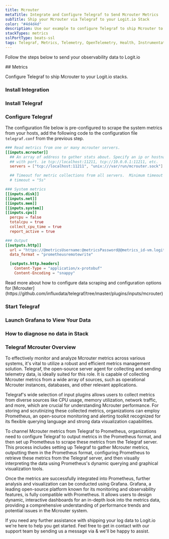 ```yaml
---
title: Mcrouter
metaTitle: Integrate and Configure Telegraf to Send Mcrouter Metrics
subTitle: Ship your Mcrouter via Telegraf to your Logit.io Stack
color: "#4d4d4d"
description: Use our example to configure Telegraf to ship Mcrouter to your Logit.io stacks. Configure Telegraf to send Mcrouter to Logstash or Elastic.
stackTypes: metrics
sslPortType: beats-ssl
tags: Telegraf, Metrics, Telemetry, OpenTelemetry, Health, Instrumentation, mcrouter, Memcached Router, Mcrouter
---
```


Follow the steps below to send your observability data to Logit.io

<Steps>
  ## Metrics

  Configure Telegraf to ship Mcrouter to your Logit.io stacks.
  
  ### Install Integration
  <InstallIntegration/>

  ### Install Telegraf

  <InstallTelegraf />

  ### Configure Telegraf

  The configuration file below is pre-configured to scrape the system metrics from your hosts, add the following code to the configuration file `telegraf.conf` from the previous step.

  ```toml copy filename="telegraf.conf" showLineNumbers /@metricsUsername/ /@metricsPassword/ /@metrics_id/ /@vmAgentPort/
  ### Read metrics from one or many mcrouter servers.
  [[inputs.mcrouter]]
    ## An array of address to gather stats about. Specify an ip or hostname
    ## with port. ie tcp://localhost:11211, tcp://10.0.0.1:11211, etc.
    servers = ["tcp://localhost:11211", "unix:///var/run/mcrouter.sock"]

    ## Timeout for metric collections from all servers.  Minimum timeout is "1s".
    # timeout = "5s"

  ### System metrics
  [[inputs.disk]]
  [[inputs.net]]
  [[inputs.mem]]
  [[inputs.system]]
  [[inputs.cpu]]
    percpu = false
    totalcpu = true
    collect_cpu_time = true
    report_active = true

  ### Output
  [[outputs.http]]
    url = "https://@metricsUsername:@metricsPassword@@metrics_id-vm.logit.io:@vmAgentPort/api/v1/write"
    data_format = "prometheusremotewrite"

    [outputs.http.headers]
      Content-Type = "application/x-protobuf"
      Content-Encoding = "snappy"
  ```

  <Callout type="info">
    Read more about how to configure data scraping and configuration options for [Mcrouter](https://github.com/influxdata/telegraf/tree/master/plugins/inputs/mcrouter)
  </Callout>

  ### Start Telegraf

  <StartTelegraf />

  ### Launch Grafana to View Your Data

  <LaunchVisualizer type="metrics" />

  ### How to diagnose no data in Stack

  <DiagnoseNoData />

</Steps>

### Telegraf Mcrouter Overview

To effectively monitor and analyze Mcrouter metrics across various systems, it's vital to utilize a robust and efficient metrics management 
solution. Telegraf, the open-source server agent for collecting and sending telemetry data, is ideally suited for this role. It is capable of 
collecting Mcrouter metrics from a wide array of sources, such as operational Mcrouter instances, databases, and other relevant applications.

Telegraf's wide selection of input plugins allows users to collect metrics from diverse sources like CPU usage, memory utilization, network 
traffic, and more, which are crucial for understanding Mcrouter performance. For storing and scrutinizing these collected metrics, 
organizations can employ Prometheus, an open-source monitoring and alerting toolkit recognized for its flexible querying language and strong 
data visualization capabilities.

To channel Mcrouter metrics from Telegraf to Prometheus, organizations need to configure Telegraf to output metrics in the Prometheus format, 
and then set up Prometheus to scrape these metrics from the Telegraf server. This process includes setting up Telegraf to gather Mcrouter 
metrics, outputting them in the Prometheus format, configuring Prometheus to retrieve these metrics from the Telegraf server, and then 
visually interpreting the data using Prometheus's dynamic querying and graphical visualization tools.

Once the metrics are successfully integrated into Prometheus, further analysis and visualization can be conducted using Grafana. Grafana, a 
leading open-source platform known for its monitoring and observability features, is fully compatible with Prometheus. It allows users to 
design dynamic, interactive dashboards for an in-depth look into the metrics data, providing a comprehensive understanding of performance 
trends and potential issues in the Mcrouter system.

If you need any further assistance with shipping your log data to Logit.io we're here to help you get started. Feel free to get in contact with 
our support team by sending us a message via <IntercomButton text="live chat" /> & we'll be happy to assist.